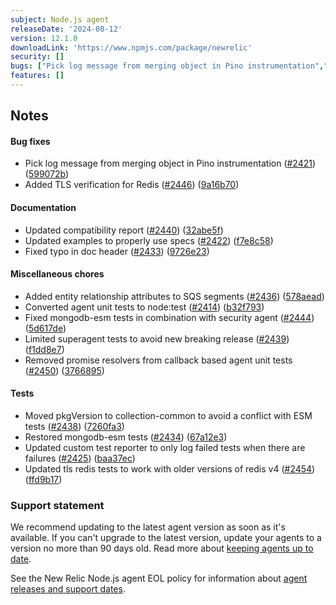 ```yaml
---
subject: Node.js agent
releaseDate: '2024-08-12'
version: 12.1.0
downloadLink: 'https://www.npmjs.com/package/newrelic'
security: []
bugs: ["Pick log message from merging object in Pino instrumentation","Added TLS verification for Redis"]
features: []
---
```


## Notes

#### Bug fixes

* Pick log message from merging object in Pino instrumentation ([#2421](https://github.com/newrelic/node-newrelic/pull/2421)) ([599072b](https://github.com/newrelic/node-newrelic/commit/599072b43b77a8c11c9ef414b08dfe6e04bca9d2))
* Added TLS verification for Redis ([#2446](https://github.com/newrelic/node-newrelic/pull/2446)) ([9a16b70](https://github.com/newrelic/node-newrelic/commit/9a16b7016a943a0c2817ab2151eaa81f5ea19760))

#### Documentation

* Updated compatibility report ([#2440](https://github.com/newrelic/node-newrelic/pull/2440)) ([32abe5f](https://github.com/newrelic/node-newrelic/commit/32abe5f90d93d470737986b3bfe6c797915c4215))
* Updated examples to properly use specs ([#2422](https://github.com/newrelic/node-newrelic/pull/2422)) ([f7e8c58](https://github.com/newrelic/node-newrelic/commit/f7e8c5831305ac0bcb2c906ec176863552a083c4))
* Fixed typo in doc header ([#2433](https://github.com/newrelic/node-newrelic/pull/2433)) ([9726e23](https://github.com/newrelic/node-newrelic/commit/9726e231fe631623f882df38344df4db9ce67b70))

#### Miscellaneous chores

* Added entity relationship attributes to SQS segments ([#2436](https://github.com/newrelic/node-newrelic/pull/2436)) ([578aead](https://github.com/newrelic/node-newrelic/commit/578aead8c0b2d18dced4eaca54b19c769f398868))
* Converted agent unit tests to node:test ([#2414](https://github.com/newrelic/node-newrelic/pull/2414)) ([b32f793](https://github.com/newrelic/node-newrelic/commit/b32f7934fec5dc9e7b29dee5d1994ab180bb0c37))
* Fixed mongodb-esm tests in combination with security agent ([#2444](https://github.com/newrelic/node-newrelic/pull/2444)) ([5d617de](https://github.com/newrelic/node-newrelic/commit/5d617de99bc89b678b8c11aaebcad5dcacf0b5c3))
* Limited superagent tests to avoid new breaking release ([#2439](https://github.com/newrelic/node-newrelic/pull/2439)) ([f1dd8e7](https://github.com/newrelic/node-newrelic/commit/f1dd8e73b8329a075667f6696d2a27bc749e4e7a))
* Removed promise resolvers from callback based agent unit tests ([#2450](https://github.com/newrelic/node-newrelic/pull/2450)) ([3766895](https://github.com/newrelic/node-newrelic/commit/3766895cd7cc8145ba8eef6d49330e0d354158a1))

#### Tests

* Moved pkgVersion to collection-common to avoid a conflict with ESM tests ([#2438](https://github.com/newrelic/node-newrelic/pull/2438)) ([7260fa3](https://github.com/newrelic/node-newrelic/commit/7260fa36372877bb6f60637f8255312fcf207a0a))
* Restored mongodb-esm tests ([#2434](https://github.com/newrelic/node-newrelic/pull/2434)) ([67a12e3](https://github.com/newrelic/node-newrelic/commit/67a12e32c6deef0c7f8397ac75c369f3371519e8))
* Updated custom test reporter to only log failed tests when there are failures ([#2425](https://github.com/newrelic/node-newrelic/pull/2425)) ([baa37ec](https://github.com/newrelic/node-newrelic/commit/baa37ece0d027ca6d57fd5b52ceedfaa97ecbfaa))
* Updated tls redis tests to work with older versions of redis v4 ([#2454](https://github.com/newrelic/node-newrelic/pull/2454)) ([ffd9b17](https://github.com/newrelic/node-newrelic/commit/ffd9b177e85ed73963f88767e9d3e20c57ea372d))

### Support statement

We recommend updating to the latest agent version as soon as it's available. If you can't upgrade to the latest version, update your agents to a version no more than 90 days old. Read more about [keeping agents up to date](https://docs.newrelic.com/docs/new-relic-solutions/new-relic-one/install-configure/update-new-relic-agent/).

See the New Relic Node.js agent EOL policy for information about [agent releases and support dates](https://docs.newrelic.com/docs/apm/agents/nodejs-agent/getting-started/nodejs-agent-eol-policy/).
